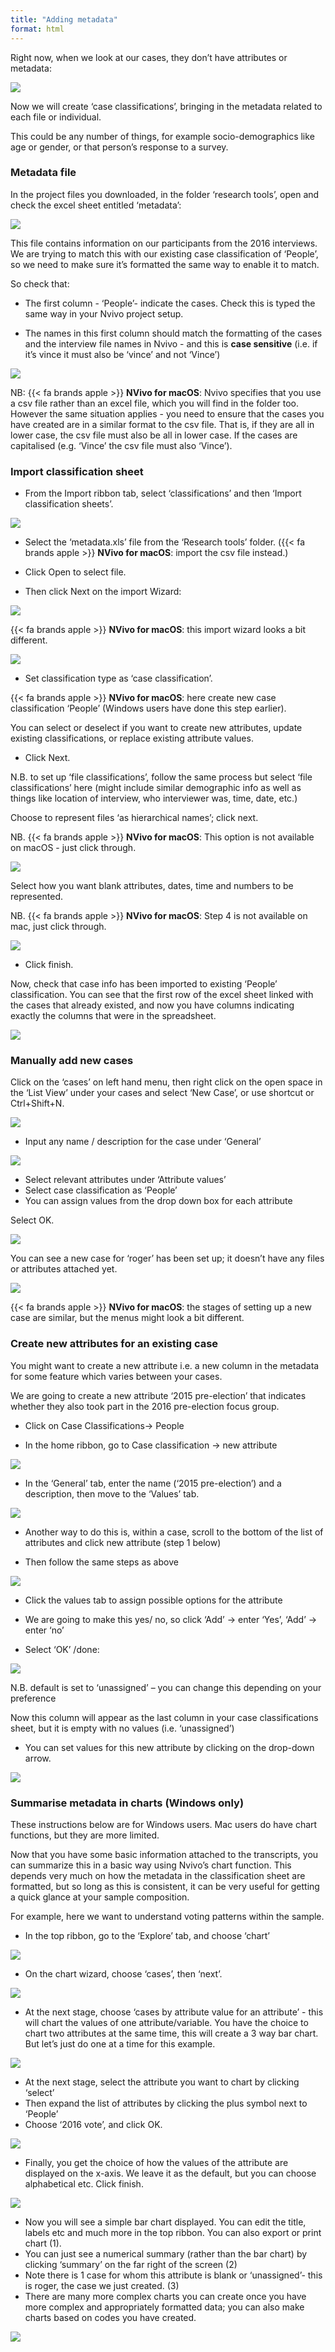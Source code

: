 ```yaml
---
title: "Adding metadata"
format: html
---
```


Right now, when we look at our cases, they don't have attributes or metadata: 

![](images/case no attribute.png)

Now we will create ‘case classifications’, bringing in the metadata related to each file or individual. 

This could be any number of things, for example socio-demographics like age or gender, or that person's response to a survey. 

### Metadata file

In the project files you downloaded, in the folder 'research tools', open and check the excel sheet entitled ‘metadata’: 

![](images/metadata.png)

This file contains information on our participants from the 2016 interviews. We are trying to match this with our existing case classification of ‘People’, so we need to make sure it's formatted the same way to enable it to match. 

So check that: 

-	The first column - 'People'- indicate the cases. Check this is typed the same way in your Nvivo project setup. 


- The names in this first column should match the formatting of the cases and the interview file names in Nvivo - and this is **case sensitive** (i.e. if it's vince it must also be 'vince' and not 'Vince') 

![](images/check metadata format.png)

NB: {{< fa brands apple >}} **NVivo for macOS**: Nvivo specifies that you use a csv file rather than an excel file, which you will find in the folder too. However the same situation applies - you need to ensure that the cases you have created are in a similar format to the csv file. That is, if they are all in lower case, the csv file must also be all in lower case. If the cases are capitalised (e.g. 'Vince' the csv file must also 'Vince'). 

### Import classification sheet

::: instructions

- From the Import ribbon tab, select ‘classifications’ and then ‘Import classification sheets’. 

![](images/Import classification sheet.png)

- Select the ‘metadata.xls’ file from the ‘Research tools’ folder. ({{< fa brands apple >}} **NVivo for macOS**: import the csv file instead.)

- Click Open to select file. 

- Then click Next on the import Wizard:  

![](images/Import classification wizard.png)

:::

::: instructions

{{< fa brands apple >}} **NVivo for macOS**: this import wizard looks a bit different.

![](images/case class mac.png)

- Set classification type as ‘case classification’.

 {{< fa brands apple >}} **NVivo for macOS**: here create new case classification 'People' (Windows users have done this step earlier).

You can select or deselect if you want to create new attributes, update existing classifications, or replace existing attribute values. 

- Click Next. 

:::

N.B. to set up ‘file classifications’, follow the same process but select ‘file classifications’ here (might include similar demographic info as well as things like location of interview, who interviewer was, time, date, etc.)

::: instructions

Choose to represent files ‘as hierarchical names’; click next.

NB. {{< fa brands apple >}} **NVivo for macOS**: This option is not available on macOS - just click through. 

![](images/class wizard step 3.png)

:::

::: instructions

Select how you want blank attributes, dates, time and numbers to be represented.

NB. {{< fa brands apple >}} **NVivo for macOS**: Step 4 is not available on mac, just click through. 

![](images/class wizard 4.png)

- Click finish.

:::

Now, check that case info has been imported to existing ‘People’ classification. You can see that the first row of the excel sheet linked with the cases that already existed, and now you have columns indicating exactly the columns that were in the spreadsheet. 

![](images/check class classification.png)

### Manually add new cases 

::: instructions

Click on the 'cases' on left hand menu, then right click on the open space in the ‘List View’ under your cases and select ‘New Case', or use shortcut or Ctrl+Shift+N. 

![](images/new case.png)

:::

::: instructions

- Input any name / description for the case under ‘General’ 

![](images/New case 2.png)

:::

::: instructions

- Select relevant attributes under ‘Attribute values’
- Select case classification as ‘People’ 
-	You can assign values from the drop down box for each attribute

Select OK. 

![](images/new case 4.png)

:::

You can see a new case for 'roger' has been set up; it doesn't have any files or attributes attached yet. 

![](images/roger case.png)

{{< fa brands apple >}} **NVivo for macOS**: the stages of setting up a new case are similar, but the menus might look a bit different. 

### Create new attributes for an existing case 

You might want to create a new attribute i.e. a new column in the metadata for some feature which varies between your cases. 

We are going to create a new attribute ‘2015 pre-election’ that indicates whether they also took part in the 2016 pre-election focus group. 

::: instructions

- Click on Case Classifications-> People 

- In the home ribbon, go to Case classification -> new attribute

![](images/new attribute 1.png)

:::

::: instructions

- In the ‘General’ tab, enter the name ('2015 pre-election’) and a description, then move to the ‘Values’ tab. 

![](images/new attribute pop up.png)

:::

::: instructions 

- Another way to do this is, within a case, scroll to the bottom of the list of attributes and click new attribute (step 1 below)

- Then follow the same steps as above 

![](images/new attribute 2.png)

:::

::: instructions

- Click the values tab to assign possible options for the attribute 

- We are going to make this yes/ no, so click ‘Add’ -> enter ‘Yes’, 'Add' -> enter 'no' 

- Select ‘OK’ /done: 

![](images/new attribute pop up 2.png)

:::

N.B. default is set to ‘unassigned’ – you can change this depending on your preference

Now this column will appear as the last column in your case classifications sheet, but it is empty with no values (i.e. 'unassigned')

::: instructions

- You can set values for this new attribute by clicking on the drop-down arrow. 

![](images/new attribute show 1.png)

::::

### Summarise metadata in charts (Windows only)

::: macos

These instructions below are for Windows users. Mac users do have chart functions, but they are more limited.

:::

Now that you have some basic information attached to the transcripts, you can summarize this in a basic way using Nvivo's chart function. This depends very much on how the metadata in the classification sheet are formatted, but so long as this is consistent, it can be very useful for getting a quick glance at your sample composition. 

For example, here we want to understand voting patterns within the sample. 

::: instructions

- In the top ribbon, go to the 'Explore' tab, and choose 'chart'

![](images/chart case 1.png)

:::

::: instructions

- On the chart wizard, choose 'cases', then 'next'. 

![](images/chart case 2.png)

:::

::: instructions

- At the next stage, choose 'cases by attribute value for an attribute' - this will chart the values of one attribute/variable. You have the choice to chart two attributes at the same time, this will create a 3 way bar chart. But let's just do one at a time for this example. 

![](images/chart case 3.png)

:::

::: instructions

- At the next stage, select the attribute you want to chart by clicking 'select' 
- Then expand the list of attributes by clicking the plus symbol next to 'People' 
- Choose '2016 vote', and click OK. 

![](images/chart case 4.png)

:::

::: instructions

- Finally, you get the choice of how the values of the attribute are displayed on the x-axis. We leave it as the default, but you can choose alphabetical etc. Click finish. 

![](images/chart case 5.png)

:::

- Now you will see a simple bar chart displayed. You can edit the title, labels etc and much more in the top ribbon. You can also export or print chart (1). 
- You can just see a numerical summary (rather than the bar chart) by clicking 'summary' on the far right of the screen (2)
- Note there is 1 case for whom this attribute is blank or 'unassigned'- this is roger, the case we just created. (3) 
- There are many more complex charts you can create once you have more complex and appropriately formatted data; you can also make charts based on codes you have created. 

![](images/chart case 6.png)
